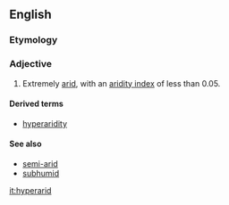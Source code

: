 ==English==

===Etymology===

{{prefix|hyper|arid}}

===Adjective===
{{en-adj|-}}

# {{climatology}} Extremely [[arid]], with an [[w:aridity index|aridity index]] of less than 0.05.

====Derived terms====
*[[hyperaridity]]

====See also====
*[[semi-arid]]
*[[subhumid]]

[[it:hyperarid]]